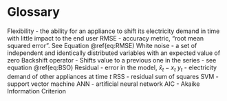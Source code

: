 # Glossary {#glossary}

Flexibility - the ability for an appliance to shift its electricity demand in time with little impact to the end user
RMSE - accuracy metric, "root mean squared error". See Equation \@ref(eq:RMSE)
White noise - a set of independent and identically distributed variables with an expected value of zero
Backshift operator - Shifts value to a previous one in the series - see equation \@ref(eq:BSO) 
Residual - error in the model, $\hat x_t - x_t$
$y_t$ - electricity demand of other appliances at time $t$
RSS - residual sum of squares
SVM - support vector machine
ANN - artificial neural network
AIC - Akaike Information Criterion